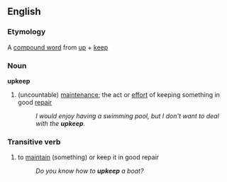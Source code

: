 ==English==
===Etymology===
A [[compound word]] from [[up]] + [[keep]]

===Noun===
'''upkeep'''
#(uncountable) [[maintenance]]; the act or [[effort]] of keeping something in good [[repair]]
#:''I would enjoy having a swimming pool, but I don't want to deal with the '''upkeep'''.''

===Transitive verb===
# to [[maintain]] (something) or keep it in good repair
#:''Do you know how to '''upkeep''' a boat?''